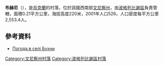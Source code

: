 {{coord|49|36|29|N|29|19|17|E|scale:30000|display=title}}

'''布赫尼'''（{{lang-uk|Бухни}}），是[[烏克蘭|烏克蘭]]的村落，位於該國西南部[[文尼察州|文尼察州]]，由[[波格列比謝區|波格列比謝區]]負責管轄，面積0.21平方公里，海拔高度220米，2001年人口526，人口密度每平方公里2,553.4人。

==參考資料==
* [http://weather.in.ua/ua/vinnickaja/2397 Погода в селі Бухни] {{Wayback|url=http://weather.in.ua/ua/vinnickaja/2397 |date=20111220100605 }}

[[Category:文尼察州村落|Category:文尼察州村落]]
[[Category:波格列比謝區村落|Category:波格列比謝區村落]]


{{Vinnytsia-geo-stub}}
